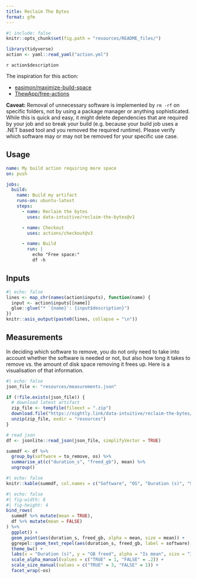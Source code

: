 ```yaml
---
title: Reclaim The Bytes
format: gfm
---
```



```r
#| include: false
knitr::opts_chunk$set(fig.path = "resources/README_files/")

library(tidyverse)
action <- yaml::read_yaml("action.yml")
```


`r action$description`

The inspiration for this action:

  - [easimon/maximize-build-space](https://github.com/easimon/maximize-build-space)
  - [ThewApp/free-actions](https://github.com/ThewApp/free-actions)

**Caveat:** Removal of unnecessary software is implemented by `rm -rf` on specific folders, not by using a package manager or anything sophisticated. While this is quick and easy, it might delete dependencies that are required by your job and so break your build (e.g. because your build job uses a .NET based tool and you removed the required runtime). Please verify which software may or may not be removed for your specific use case.

## Usage

```yaml
name: My build action requiring more space
on: push

jobs:
  build:
    name: Build my artifact
    runs-on: ubuntu-latest
    steps:
      - name: Reclaim the bytes
        uses: data-intuitive/reclaim-the-bytes@v1

      - name: Checkout
        uses: actions/checkout@v3

      - name: Build
        run: |
          echo "Free space:"
          df -h
```

## Inputs

```r
#| echo: false
lines <- map_chr(names(action$inputs), function(name) {
  input <- action$inputs[[name]]
  glue::glue("* `{name}`: {input$description}")
})
knitr::asis_output(paste0(lines, collapse = "\n"))
```

## Measurements

In deciding which software to remove, you do not only need to take into account whether the software is needed or not, but also how long it takes to remove vs. the amount of disk space removing it frees up. Here is a visualisation of that information.

```r
#| echo: false
json_file <- "resources/measurements.json"

if (!file.exists(json_file)) {
  # download latest artifact
  zip_file <- tempfile(fileext = ".zip")
  download.file("https://nightly.link/data-intuitive/reclaim-the-bytes/workflows/measure.yaml/main/output.zip", zip_file)
  unzip(zip_file, exdir = "resources")
}

# read json
df <- jsonlite::read_json(json_file, simplifyVector = TRUE)

summdf <- df %>%
  group_by(software = to_remove, os) %>%
  summarise_at(c("duration_s", "freed_gb"), mean) %>%
  ungroup()
```

```r
#| echo: false
knitr::kable(summdf, col.names = c("Software", "OS", "Duration (s)", "Space freed (GB)"))
```

```r
#| echo: false
#| fig-width: 8
#| fig-height: 4
bind_rows(
  summdf %>% mutate(mean = TRUE),
  df %>% mutate(mean = FALSE)
) %>%
  ggplot() +
  geom_point(aes(duration_s, freed_gb, alpha = mean, size = mean)) +
  ggrepel::geom_text_repel(aes(duration_s, freed_gb, label = software), summdf) +
  theme_bw() +
  labs(x = "Duration (s)", y = "GB freed", alpha = "Is mean", size = "Is mean") +
  scale_alpha_manual(values = c("TRUE" = 1, "FALSE" = .2)) +
  scale_size_manual(values = c("TRUE" = 3, "FALSE" = 1)) +
  facet_wrap(~os)
```
